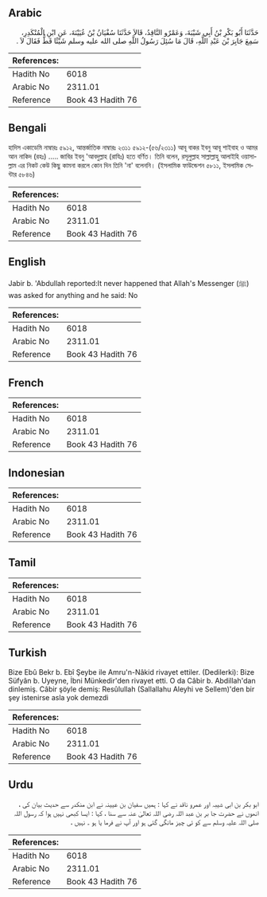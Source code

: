 ## Arabic


<div dir="rtl" lang="ar" style={{fontSize:'larger',backgroundColor:'#f8f9fa',padding:20}}>
حَدَّثَنَا أَبُو بَكْرِ بْنُ أَبِي شَيْبَةَ، وَعَمْرٌو النَّاقِدُ، قَالاَ حَدَّثَنَا سُفْيَانُ بْنُ عُيَيْنَةَ، عَنِ ابْنِ الْمُنْكَدِرِ، سَمِعَ جَابِرَ بْنَ عَبْدِ اللَّهِ، قَالَ مَا سُئِلَ رَسُولُ اللَّهِ صلى الله عليه وسلم شَيْئًا قَطُّ فَقَالَ لاَ ‏.‏
</div>
<div style={{backgroundColor:'#f8f9fa',padding:20, marginBottom: 10}}><table> <thead> <tr> <th>References:</th> <th></th> </tr> </thead> <tbody><tr><td>Hadith No</td><td>6018</td></tr><tr><td>Arabic No</td><td>2311.01</td></tr><tr><td>Reference</td><td>Book 43 Hadith 76</td></tr></tbody></table></div>

## Bengali


<div dir="ltr" lang="bn" style={{fontSize:'larger',backgroundColor:'#f8f9fa',padding:20}}>
হাদিস একাডেমি নাম্বারঃ ৫৯১২, আন্তর্জাতিক নাম্বারঃ ২৩১১ ৫৯১২-(৫৬/২৩১১) আবূ বাকর ইবনু আবূ শাইবাহ ও আমর আন নাকিদ (রহঃ) ..... জাবির ইবনু 'আবদুল্লাহ (রাযিঃ) হতে বর্ণিত। তিনি বলেন, রসূলুল্লাহ সাল্লাল্লাহু আলাইহি ওয়াসাল্লাম এর নিকট কেউ কিছু কামনা করলে কোন দিন তিনি 'না' বলেননি। (ইসলামিক ফাউন্ডেশন ৫৮১১, ইসলামিক সেন্টার ৫৮৪৬)
</div>
<div style={{backgroundColor:'#f8f9fa',padding:20, marginBottom: 10}}><table> <thead> <tr> <th>References:</th> <th></th> </tr> </thead> <tbody><tr><td>Hadith No</td><td>6018</td></tr><tr><td>Arabic No</td><td>2311.01</td></tr><tr><td>Reference</td><td>Book 43 Hadith 76</td></tr></tbody></table></div>

## English


<div dir="ltr" lang="en" style={{fontSize:'larger',backgroundColor:'#f8f9fa',padding:20}}>
Jabir b. 'Abdullah reported:It never happened that Allah's Messenger (ﷺ) was asked for anything and he said: No
</div>
<div style={{backgroundColor:'#f8f9fa',padding:20, marginBottom: 10}}><table> <thead> <tr> <th>References:</th> <th></th> </tr> </thead> <tbody><tr><td>Hadith No</td><td>6018</td></tr><tr><td>Arabic No</td><td>2311.01</td></tr><tr><td>Reference</td><td>Book 43 Hadith 76</td></tr></tbody></table></div>

## French


<div dir="ltr" lang="fr" style={{fontSize:'larger',backgroundColor:'#f8f9fa',padding:20}}>

</div>
<div style={{backgroundColor:'#f8f9fa',padding:20, marginBottom: 10}}><table> <thead> <tr> <th>References:</th> <th></th> </tr> </thead> <tbody><tr><td>Hadith No</td><td>6018</td></tr><tr><td>Arabic No</td><td>2311.01</td></tr><tr><td>Reference</td><td>Book 43 Hadith 76</td></tr></tbody></table></div>

## Indonesian


<div dir="ltr" lang="id" style={{fontSize:'larger',backgroundColor:'#f8f9fa',padding:20}}>

</div>
<div style={{backgroundColor:'#f8f9fa',padding:20, marginBottom: 10}}><table> <thead> <tr> <th>References:</th> <th></th> </tr> </thead> <tbody><tr><td>Hadith No</td><td>6018</td></tr><tr><td>Arabic No</td><td>2311.01</td></tr><tr><td>Reference</td><td>Book 43 Hadith 76</td></tr></tbody></table></div>

## Tamil


<div dir="ltr" lang="ta" style={{fontSize:'larger',backgroundColor:'#f8f9fa',padding:20}}>

</div>
<div style={{backgroundColor:'#f8f9fa',padding:20, marginBottom: 10}}><table> <thead> <tr> <th>References:</th> <th></th> </tr> </thead> <tbody><tr><td>Hadith No</td><td>6018</td></tr><tr><td>Arabic No</td><td>2311.01</td></tr><tr><td>Reference</td><td>Book 43 Hadith 76</td></tr></tbody></table></div>

## Turkish


<div dir="ltr" lang="tr" style={{fontSize:'larger',backgroundColor:'#f8f9fa',padding:20}}>
Bize Ebû Bekr b. Ebî Şeybe ile Amru'n-Nâkid rivayet ettiler. (Dedilerki): Bize Süfyân b. Uyeyne, İbni Münkedir'den rivayet etti. O da Câbir b. Abdillah'dan dinlemiş. Câbir şöyle demiş: Resûlullah (Sallallahu Aleyhi ve Sellem)'den bir şey istenirse asla yok demezdi
</div>
<div style={{backgroundColor:'#f8f9fa',padding:20, marginBottom: 10}}><table> <thead> <tr> <th>References:</th> <th></th> </tr> </thead> <tbody><tr><td>Hadith No</td><td>6018</td></tr><tr><td>Arabic No</td><td>2311.01</td></tr><tr><td>Reference</td><td>Book 43 Hadith 76</td></tr></tbody></table></div>

## Urdu


<div dir="rtl" lang="ur" style={{fontSize:'larger',backgroundColor:'#f8f9fa',padding:20}}>
ابو بکر بن ابی شیبہ اور عمرو ناقد نے کہا : ہمیں سفیان بن عیینہ نے ابن منکدر سے حدیث بیان کی ، انھوں نے حضرت جا بر بن عبد اللہ رضی اللہ تعالیٰ عنہ سے سنا ، کہا : ایسا کبھی نہیں ہوا کہ رسول اللہ صلی اللہ علیہ وسلم سے کو ئی چیز مانگی گئی ہو اور آپ نے فرما یا ہو ۔ نہیں ،
</div>
<div style={{backgroundColor:'#f8f9fa',padding:20, marginBottom: 10}}><table> <thead> <tr> <th>References:</th> <th></th> </tr> </thead> <tbody><tr><td>Hadith No</td><td>6018</td></tr><tr><td>Arabic No</td><td>2311.01</td></tr><tr><td>Reference</td><td>Book 43 Hadith 76</td></tr></tbody></table></div>